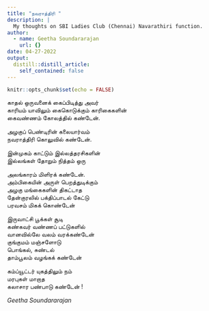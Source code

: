 ```yaml
---
title: "நவராத்திரி "
description: |
  My thoughts on SBI Ladies Club (Chennai) Navarathiri function.
author:
  - name: Geetha Soundararajan
    url: {}
date: 04-27-2022
output:
  distill::distill_article:
    self_contained: false
---
```


```r
knitr::opts_chunk$set(echo = FALSE)
```

காதல் ஒருவனைக் கைப்பிடித்து அவர்\
காரியம் யாவிலும் கைகொடுக்கும் காரிகைகளின்\
கைவண்ணம் கோலத்தில் கண்டேன்.

அழகுப் பெண்டிரின் கலையார்வம்\
நவராத்திரி கொலுவில் கண்டேன்.

இன்முகம் காட்டும் இல்லத்தரசிகளின்\
இல்லங்கள் தோறும் நித்தம் ஒரு

அலங்காரம் மிளிரக் கண்டேன்.\
அம்பிகையின் அருள் பெறத்துடிக்கும்\
அழகு மங்கைகளின் திகட்டாத\
தேன்குரலில் பக்திப்பாடல் கேட்டு\
பரவசம் மிகக் கொண்டேன்

இருவாட்சி பூக்கள் சூடி\
கண்கவர் வண்ணப் பட்டுகளில்\
வானவில்லே வலம் வரக்கண்டேன்\
குங்குமம் மஞ்சளோடு\
பொங்கல், சுண்டல்\
தாம்பூலம் வழங்கக் கண்டேன்

கம்ப்யூட்டர் யுகத்திலும் நம்\
மரபுகள் மாறாத\
கலாசார பண்பாடு கண்டேன் !

*Geetha Soundararajan*
